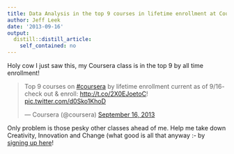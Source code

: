 ```yaml
---
title: Data Analysis in the top 9 courses in lifetime enrollment at Coursera!
author: Jeff Leek
date: '2013-09-16'
output:
  distill::distill_article:
    self_contained: no
---
```


Holy cow I just saw this, my Coursera class is in the top 9 by all time enrollment!

<blockquote class="twitter-tweet" width="550">
  <p>
    Top 9 courses on <a href="https://twitter.com/hashtag/coursera?src=hash">#coursera</a> by lifetime enrollment current as of 9/16- check out & enroll: <a href="http://t.co/2X0EJoetoC">http://t.co/2X0EJoetoC</a>! <a href="http://t.co/d0Sko1KhoD">pic.twitter.com/d0Sko1KhoD</a>
  </p>
  
  <p>
    &mdash; Coursera (@coursera) <a href="https://twitter.com/coursera/status/379650980154863617">September 16, 2013</a>
  </p>
</blockquote>



Only problem is those pesky other classes ahead of me. Help me take down Creativity, Innovation and Change (what good is all that anyway  <img src="http://simplystatistics.org/wp-includes/images/smilies/simple-smile.png" alt=":-)" class="wp-smiley" style="height: 1em; max-height: 1em;" />by [signing up here](https://www.coursera.org/course/dataanalysis)!
